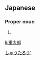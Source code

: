 ==Japanese==
{{ja-kanjitab|重|太|郎}}

===Proper noun===
{{ja-pos|proper|じゅうたろう}}

# {{given name|male|lang=ja}}

[[Category:Japanese male given names|しゅうたろう']]

[[li:重太郎]]